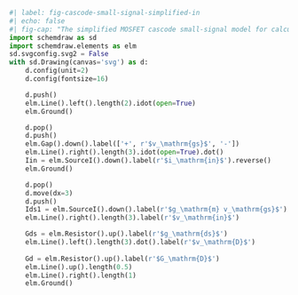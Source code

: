 ```python
#| label: fig-cascode-small-signal-simplified-in
#| echo: false
#| fig-cap: "The simplified MOSFET cascode small-signal model for calculation of the input impedance."
import schemdraw as sd
import schemdraw.elements as elm
sd.svgconfig.svg2 = False
with sd.Drawing(canvas='svg') as d:
    d.config(unit=2)
    d.config(fontsize=16)

    d.push()
    elm.Line().left().length(2).idot(open=True)
    elm.Ground()

    d.pop()
    d.push()
    elm.Gap().down().label(['+', r'$v_\mathrm{gs}$', '-'])
    elm.Line().right().length(3).idot(open=True).dot()
    Iin = elm.SourceI().down().label(r'$i_\mathrm{in}$').reverse()
    elm.Ground()

    d.pop()
    d.move(dx=3)
    d.push()
    Ids1 = elm.SourceI().down().label(r'$g_\mathrm{m} v_\mathrm{gs}$')
    elm.Line().right().length(3).label(r'$v_\mathrm{in}$')

    Gds = elm.Resistor().up().label(r'$g_\mathrm{ds}$')
    elm.Line().left().length(3).dot().label(r'$v_\mathrm{D}$')
    
    Gd = elm.Resistor().up().label(r'$G_\mathrm{D}$')
    elm.Line().up().length(0.5)
    elm.Line().right().length(1)
    elm.Ground()
```